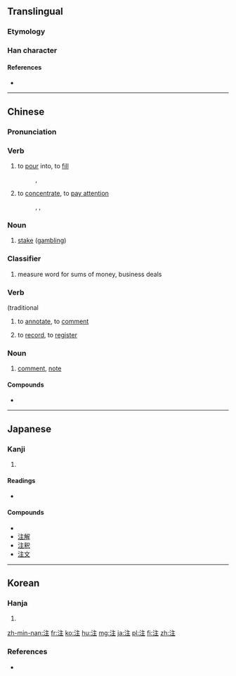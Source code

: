 {{also|註}}
==Translingual==

===Etymology===
{{Han compound|水|alt1=氵|主|ls=psc|c1=s|c2=p}}

===Han character===
{{Han char|rn=85|rad=水|as=05|sn=8|four=3011<sub>4</sub>|canj=水卜土 (EYG)|ids=⿰[[氵]][[主]]}}

====References====
* {{Han ref|kx=0618.050|dkj=17316|dj=1013.030|hdz=31592.010|uh=6CE8|ud=27880|bh=AA60|bd=43616}}

----

==Chinese==
{{zh-hanzi-box|[[注]]}}

===Pronunciation===
{{zh-pron
|m=zhù
|ma=y
|c=zyu3
|h=pfs=chu
|mn=chù
|cat=v,n,cl
}}

===Verb===
{{zh-verb}}

# to [[pour]] into, to [[fill]]
#: {{zh-l|注射}}, {{zh-l|注入}}
# to [[concentrate]], to [[pay attention]]
#: {{zh-l|注視/注视}}, {{zh-l|專注/专注}}, {{zh-l|注意}}

===Noun===
{{zh-noun}}

# [[stake]] ([[gambling]])
#: {{zh-l|賭注/赌注}}

===Classifier===
{{zh-cls}}

# measure word for sums of money, business deals

{{zh-hanzi-box|[[注]]|[[註]]}}

===Verb===
{{zh-verb}} (traditional {{zh-l|註}}
# to [[annotate]], to [[comment]]
#: {{zh-l|註釋/注释}}
# to [[record]], to [[register]]
#: {{zh-l|註冊/注册}}

===Noun===
{{zh-noun}}

# [[comment]], [[note]]
#: {{zh-l|備註/备注}}

====Compounds====
* {{zh-l|轉注/转注}}

----

==Japanese==

===Kanji===
{{ja-kanji|grade=3|rs=水05}}

# {{defn|lang=ja|sort=水05}}

====Readings====
* {{ja-readings|on=[[ちゅう]] (chū)|kun=[[そそぐ]] (sosogu)}}

====Compounds====
* {{term|脚注||[[footnote]]|tr=きゃくちゅう, kyakuchū|sc=Jpan|lang=ja}}
* [[注解]]
* [[注釈]]
* [[注文]]

----

==Korean==

===Hanja===
{{ko-hanja|hangeul=[[주]]|eumhun=|mr=chu|y=cwu}}

# {{defn|lang=ko|sort=水05}}

[[zh-min-nan:注]]
[[fr:注]]
[[ko:注]]
[[hu:注]]
[[mg:注]]
[[ja:注]]
[[pl:注]]
[[fi:注]]
[[zh:注]]

===References===
* {{cite web
| url = http://www.mdbg.net/chindict/chindict.php?page=worddict&wdrst=0&wdqb=注
| title = 注
| work = MDBG English to Chinese dictionary ( Based on CC-CEDICT )
| language = Mandarin/English
| accessdate = 2014-02-19}}
